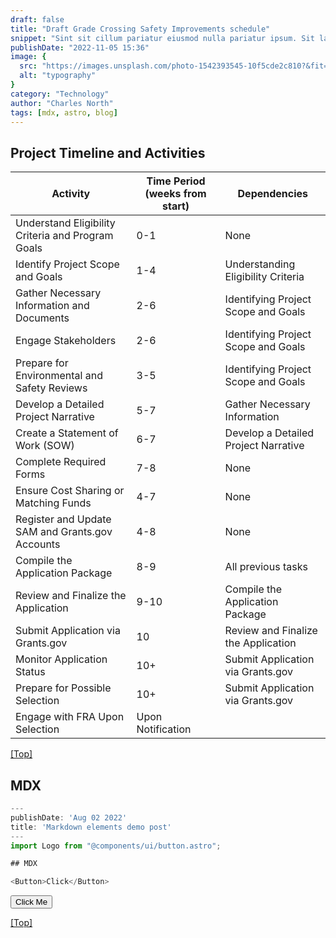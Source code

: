 ```yaml
---
draft: false
title: "Draft Grade Crossing Safety Improvements schedule"
snippet: "Sint sit cillum pariatur eiusmod nulla pariatur ipsum. Sit laborum anim qui mollit tempor pariatur nisi minim dolor. Aliquip et adipisicing sit sit fugiat"
publishDate: "2022-11-05 15:36"
image: {
  src: "https://images.unsplash.com/photo-1542393545-10f5cde2c810?&fit=crop&w=430&h=240",
  alt: "typography"
}
category: "Technology"
author: "Charles North"
tags: [mdx, astro, blog]
---
```



## Project Timeline and Activities

| Activity                                           | Time Period (weeks from start) | Dependencies                          |
| -------------------------------------------------- | ------------------------------ | ------------------------------------- |
| Understand Eligibility Criteria and Program Goals  | 0-1                            | None                                  |
| Identify Project Scope and Goals                   | 1-4                            | Understanding Eligibility Criteria    |
| Gather Necessary Information and Documents         | 2-6                            | Identifying Project Scope and Goals   |
| Engage Stakeholders                                | 2-6                            | Identifying Project Scope and Goals   |
| Prepare for Environmental and Safety Reviews       | 3-5                            | Identifying Project Scope and Goals   |
| Develop a Detailed Project Narrative               | 5-7                            | Gather Necessary Information          |
| Create a Statement of Work (SOW)                   | 6-7                            | Develop a Detailed Project Narrative  |
| Complete Required Forms                            | 7-8                            | None                                  |
| Ensure Cost Sharing or Matching Funds              | 4-7                            | None                                  |
| Register and Update SAM and Grants.gov Accounts    | 4-8                            | None                                  |
| Compile the Application Package                    | 8-9                            | All previous tasks                     |
| Review and Finalize the Application                | 9-10                           | Compile the Application Package       |
| Submit Application via Grants.gov                  | 10                             | Review and Finalize the Application   |
| Monitor Application Status                         | 10+                            | Submit Application via Grants.gov     |
| Prepare for Possible Selection                     | 10+                            | Submit Application via Grants.gov     |
| Engage with FRA Upon Selection                     | Upon Notification              

[[Top]](#top)

## MDX

```js
---
publishDate: 'Aug 02 2022'
title: 'Markdown elements demo post'
---
import Logo from "@components/ui/button.astro";

## MDX

<Button>Click</Button>
```

<div>
  <Button>Click Me</Button>
</div>

[[Top]](#top)
